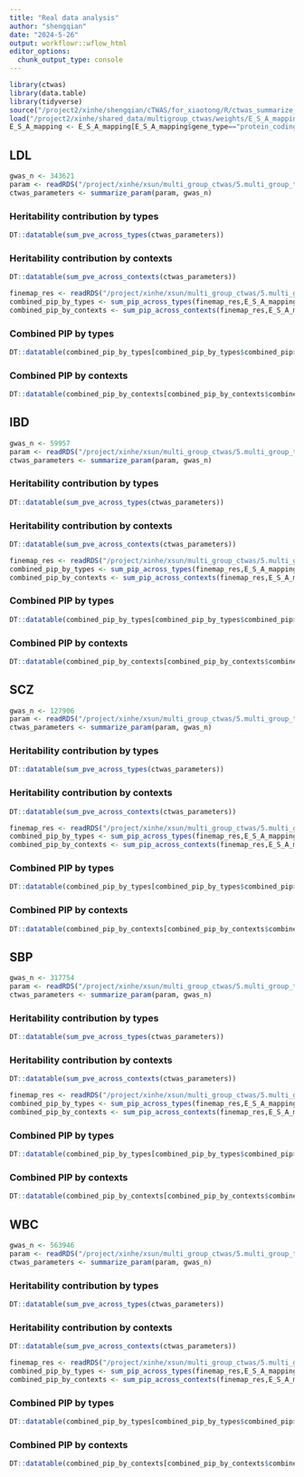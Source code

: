 ```yaml
---
title: "Real data analysis"
author: "shengqian"
date: "2024-5-26"
output: workflowr::wflow_html
editor_options:
  chunk_output_type: console
---
```


```r
library(ctwas)
library(data.table)
library(tidyverse)
source("/project2/xinhe/shengqian/cTWAS/for_xiaotong/R/ctwas_summarize_finemap_res.R")
load("/project2/xinhe/shared_data/multigroup_ctwas/weights/E_S_A_mapping.RData")
E_S_A_mapping <- E_S_A_mapping[E_S_A_mapping$gene_type=="protein_coding",] #limit to protein coding genes
```

## LDL
```r
gwas_n <- 343621
param <- readRDS("/project/xinhe/xsun/multi_group_ctwas/5.multi_group_testing/results/LDL-ukb-d-30780_irnt/LDL-ukb-d-30780_irnt.param.RDS")
ctwas_parameters <- summarize_param(param, gwas_n)
```

### Heritability contribution by types
```r
DT::datatable(sum_pve_across_types(ctwas_parameters))
```

### Heritability contribution by contexts
```r
DT::datatable(sum_pve_across_contexts(ctwas_parameters))
```

```r
finemap_res <- readRDS("/project/xinhe/xsun/multi_group_ctwas/5.multi_group_testing/results/LDL-ukb-d-30780_irnt/LDL-ukb-d-30780_irnt.finemap_res.RDS")
combined_pip_by_types <- sum_pip_across_types(finemap_res,E_S_A_mapping)
combined_pip_by_contexts <- sum_pip_across_contexts(finemap_res,E_S_A_mapping)
```

### Combined PIP by types
```r
DT::datatable(combined_pip_by_types[combined_pip_by_types$combined_pip>0.8,])
```

### Combined PIP by contexts
```r
DT::datatable(combined_pip_by_contexts[combined_pip_by_contexts$combined_pip>0.8,])
```

## IBD
```r
gwas_n <- 59957
param <- readRDS("/project/xinhe/xsun/multi_group_ctwas/5.multi_group_testing/results/IBD-ebi-a-GCST004131/IBD-ebi-a-GCST004131.param.RDS")
ctwas_parameters <- summarize_param(param, gwas_n)
```

### Heritability contribution by types
```r
DT::datatable(sum_pve_across_types(ctwas_parameters))
```

### Heritability contribution by contexts
```r
DT::datatable(sum_pve_across_contexts(ctwas_parameters))
```

```r
finemap_res <- readRDS("/project/xinhe/xsun/multi_group_ctwas/5.multi_group_testing/results/IBD-ebi-a-GCST004131/IBD-ebi-a-GCST004131.finemap_res.RDS")
combined_pip_by_types <- sum_pip_across_types(finemap_res,E_S_A_mapping)
combined_pip_by_contexts <- sum_pip_across_contexts(finemap_res,E_S_A_mapping)
```

### Combined PIP by types
```r
DT::datatable(combined_pip_by_types[combined_pip_by_types$combined_pip>0.8,])
```

### Combined PIP by contexts
```r
DT::datatable(combined_pip_by_contexts[combined_pip_by_contexts$combined_pip>0.8,])
```

## SCZ
```r
gwas_n <- 127906
param <- readRDS("/project/xinhe/xsun/multi_group_ctwas/5.multi_group_testing/results/SCZ-ieu-b-5102/SCZ-ieu-b-5102.param.RDS")
ctwas_parameters <- summarize_param(param, gwas_n)
```

### Heritability contribution by types
```r
DT::datatable(sum_pve_across_types(ctwas_parameters))
```

### Heritability contribution by contexts
```r
DT::datatable(sum_pve_across_contexts(ctwas_parameters))
```

```r
finemap_res <- readRDS("/project/xinhe/xsun/multi_group_ctwas/5.multi_group_testing/results/SCZ-ieu-b-5102/SCZ-ieu-b-5102.finemap_res.RDS")
combined_pip_by_types <- sum_pip_across_types(finemap_res,E_S_A_mapping)
combined_pip_by_contexts <- sum_pip_across_contexts(finemap_res,E_S_A_mapping)
```

### Combined PIP by types
```r
DT::datatable(combined_pip_by_types[combined_pip_by_types$combined_pip>0.8,])
```

### Combined PIP by contexts
```r
DT::datatable(combined_pip_by_contexts[combined_pip_by_contexts$combined_pip>0.8,])
```

## SBP 
```r
gwas_n <- 317754
param <- readRDS("/project/xinhe/xsun/multi_group_ctwas/5.multi_group_testing/results/SBP-ukb-a-360/SBP-ukb-a-360.param.RDS")
ctwas_parameters <- summarize_param(param, gwas_n)
```

### Heritability contribution by types
```r
DT::datatable(sum_pve_across_types(ctwas_parameters))
```

### Heritability contribution by contexts
```r
DT::datatable(sum_pve_across_contexts(ctwas_parameters))
```

```r
finemap_res <- readRDS("/project/xinhe/xsun/multi_group_ctwas/5.multi_group_testing/results/SBP-ukb-a-360/SBP-ukb-a-360.finemap_res.RDS")
combined_pip_by_types <- sum_pip_across_types(finemap_res,E_S_A_mapping)
combined_pip_by_contexts <- sum_pip_across_contexts(finemap_res,E_S_A_mapping)
```

### Combined PIP by types
```r
DT::datatable(combined_pip_by_types[combined_pip_by_types$combined_pip>0.8,])
```

### Combined PIP by contexts
```r
DT::datatable(combined_pip_by_contexts[combined_pip_by_contexts$combined_pip>0.8,])
```

## WBC 
```r
gwas_n <- 563946
param <- readRDS("/project/xinhe/xsun/multi_group_ctwas/5.multi_group_testing/results/WBC-ieu-b-30/WBC-ieu-b-30.param.RDS")
ctwas_parameters <- summarize_param(param, gwas_n)
```

### Heritability contribution by types
```r
DT::datatable(sum_pve_across_types(ctwas_parameters))
```

### Heritability contribution by contexts
```r
DT::datatable(sum_pve_across_contexts(ctwas_parameters))
```

```r
finemap_res <- readRDS("/project/xinhe/xsun/multi_group_ctwas/5.multi_group_testing/results/WBC-ieu-b-30/WBC-ieu-b-30.finemap_res.RDS")
combined_pip_by_types <- sum_pip_across_types(finemap_res,E_S_A_mapping)
combined_pip_by_contexts <- sum_pip_across_contexts(finemap_res,E_S_A_mapping)
```

### Combined PIP by types
```r
DT::datatable(combined_pip_by_types[combined_pip_by_types$combined_pip>0.8,])
```

### Combined PIP by contexts
```r
DT::datatable(combined_pip_by_contexts[combined_pip_by_contexts$combined_pip>0.8,])
```
